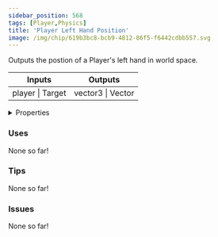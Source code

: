 ```yaml
---
sidebar_position: 568
tags: [Player,Physics]
title: 'Player Left Hand Position'
image: /img/chip/619b3bc8-bcb9-4812-86f5-f6442cdbb557.svg
---
```


Outputs the postion of a Player's left hand in world space.



<IChip uuid="619b3bc8-bcb9-4812-86f5-f6442cdbb557"/>

<table><thead><tr><th>Inputs</th><th>Outputs</th></tr></thead><tbody><tr><td>player | Target</td><td>vector3 | Vector</td></tr></tbody></table>

<details>
  <summary>Properties</summary>
  <div>
    <div>
    <table>
      <tbody>
        <tr>
          <td>Is beta required?</td>
          <td>No</td>
        </tr>
        <tr>
          <td>Is chip a trolling risk?</td>
          <td>No</td>
        </tr>
        <tr>
          <td>Is chip a role assignment risk?</td>
          <td>No</td>
        </tr>
        <tr>
          <td>Chip UUID</td>
          <td>619b3bc8-bcb9-4812-86f5-f6442cdbb557</td>
        </tr>
        <tr>
          <td>Room availability</td>
          <td>Available everywhere</td>
        </tr>
      </tbody>
    </table>
    </div>
  </div>
</details>

### Uses

None so far!

### Tips

None so far!

### Issues

None so far!